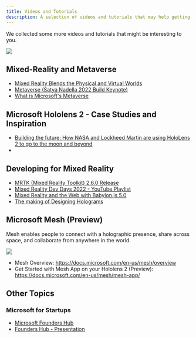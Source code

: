 ```yaml
---
title: Videos and Tutorials
description: A selection of videos and tutorials that may help getting you started
---
```


<PageDescription>

We collected some more videos and tutorials that might be interesting to you.

</PageDescription>

![](https://docs.microsoft.com/en-us/windows/mixed-reality/discover/images/designing-holograms/demo-room.gif)

## Mixed-Reality and Metaverse

- [Mixed Reality Blends the Physical and Virtual Worlds](https://youtu.be/_xpI0JosYUk)
- [Metaverse (Satya Nadella 2022 Build Keynote)](https://youtu.be/rnJHHamrflw)
- [What is Microsoft's Metaverse](https://www.youtube.com/watch?v=Qw6UCwCt4bE)

## Microsoft Hololens 2 - Case Studies and Inspiration

- [Building the future: How NASA and Lockheed Martin are using HoloLens 2 to go to the moon and beyond](https://youtu.be/Chk489dEgVc)
-

## Developing for Mixed Reality

- [MRTK (Mixed Reality Toolkit) 2.6.0 Release](https://youtu.be/qfONlUCSWdg)
- [Mixed Reality Dev Days 2022 - YouTube Playlist](https://youtube.com/playlist?list=PLlrxD0HtieHhkPlibqfQf1pGvM0vLNPpL)
- [Mixed Reality and the Web with Babylon.js 5.0](https://www.youtube.com/watch?v=cMrIvPrkB0Y&list=PLlrxD0HtieHhkPlibqfQf1pGvM0vLNPpL&index=22)
- [The making of Designing Holograms](https://docs.microsoft.com/en-us/windows/mixed-reality/discover/designing-holograms)

## Microsoft Mesh (Preview)

Mesh enables people to connect with a holographic presence, share across space,
and collaborate from anywhere in the world.

![](https://docs.microsoft.com/en-us/mesh/media/holographic-collab.png)

- Mesh Overview: https://docs.microsoft.com/en-us/mesh/overview
- Get Started with Mesh App on your Hololens 2 (Preview): https://docs.microsoft.com/en-us/mesh/mesh-app/

## Other Topics

### Microsoft for Startups

- [Microsoft Founders Hub](https://aka.ms/Startups/FoundersHub)
- [Founders Hub - Presentation](https://www.youtube.com/watch?v=NBeZT2acsuk)
